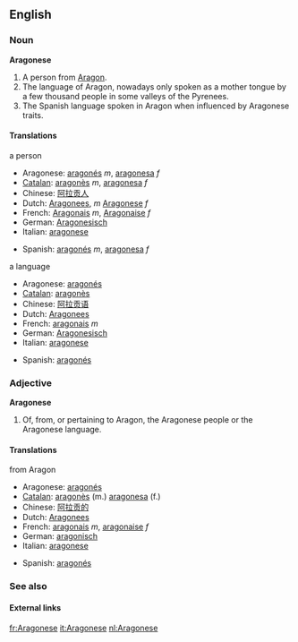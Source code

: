 ==English==
===Noun===
{{wikipedia}}
'''Aragonese'''
# A person from [[Aragon]].
# The language of Aragon, nowadays only spoken as a mother tongue by a few thousand people in some valleys of the Pyrenees.
# The Spanish language spoken in Aragon when influenced by Aragonese traits.

====Translations====
;a person
{{top}}
*Aragonese: [[aragonés]] ''m'', [[aragonesa]] ''f''
*[[Catalan]]: [[aragonès]] ''m'', [[aragonesa]] ''f''
*Chinese: [[阿拉贡人]]
*Dutch: [[Aragonees]], ''m'' [[Aragonese]] ''f''
*French: [[Aragonais]] ''m'', [[Aragonaise]] ''f''
*German: [[Aragonesisch]]
*Italian: [[aragonese]]
{{mid}}
*Spanish: [[aragonés]] ''m'', [[aragonesa]] ''f''
{{bottom}}

;a language
{{top}}
*Aragonese: [[aragonés]]
*[[Catalan]]: [[aragonès]]
*Chinese: [[阿拉贡语]]
*Dutch: [[Aragonees]]
*French: [[aragonais]] ''m''
*German: [[Aragonesisch]]
*Italian: [[aragonese]]
{{mid}}
*Spanish: [[aragonés]]
{{bottom}}

===Adjective===
'''Aragonese'''
# Of, from, or pertaining to Aragon, the Aragonese people or the Aragonese language. 

====Translations====
;from Aragon
{{top}}
*Aragonese: [[aragonés]]
*[[Catalan]]: [[aragonès]] (m.) [[aragonesa]] (f.)
*Chinese: [[阿拉贡的]]
*Dutch: [[Aragonees]]
*French: [[aragonais]] ''m'', [[aragonaise]] ''f''
*German: [[aragonisch]]
*Italian: [[aragonese]]
{{mid}}
*Spanish: [[aragonés]]
{{bottom}}

===See also===
{{interwiktionary|code=an}}

==== External links====
{{ethnologue|code=arg}}

[[fr:Aragonese]]
[[it:Aragonese]]
[[nl:Aragonese]]